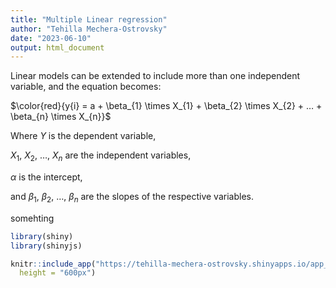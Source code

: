 ```yaml
---
title: "Multiple Linear regression"
author: "Tehilla Mechera-Ostrovsky"
date: "2023-06-10"
output: html_document
---
```



Linear models can be extended to include more than one independent variable, and the equation becomes:


$\color{red}{y{i} = a + \beta_{1} \times X_{1} + \beta_{2} \times X_{2} + … + \beta_{n} \times X_{n}}$

Where $Y$ is the dependent variable, 

$X_{1}$, $X_{2}$, …, $X_{n}$ are the independent variables, 

$\alpha$ is the intercept, 

and $\beta_{1}$,  $\beta_{2}$, …, $\beta_{n}$ are the slopes of the respective variables.




somehting 

```r
library(shiny)
library(shinyjs)

knitr::include_app("https://tehilla-mechera-ostrovsky.shinyapps.io/app_new/?_ga=2.204656912.1891469921.1683464181-2121495814.1683277660", 
  height = "600px")
```